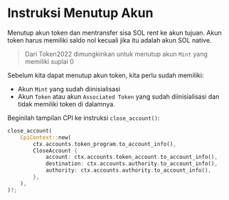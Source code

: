 
# Instruksi Menutup Akun

Menutup akun token dan mentransfer sisa SOL rent ke akun tujuan. Akun token harus memiliki saldo nol kecuali jika itu adalah akun SOL native.

> Dari Token2022 dimungkinkan untuk menutup akun `Mint` yang memiliki suplai 0

Sebelum kita dapat menutup akun token, kita perlu sudah memiliki:
- Akun `Mint` yang sudah diinisialisasi
- Akun `Token` atau akun `Associated Token` yang sudah diinisialisasi dan tidak memiliki token di dalamnya.

Beginilah tampilan CPI ke instruksi `close_account()`: 

```rust
close_account(
    CpiContext::new(
        ctx.accounts.token_program.to_account_info(),
        CloseAccount {
            account: ctx.accounts.token_account.to_account_info(),
            destination: ctx.accounts.authority.to_account_info(),
            authority: ctx.accounts.authority.to_account_info(),
        },
    ),
)?;
```